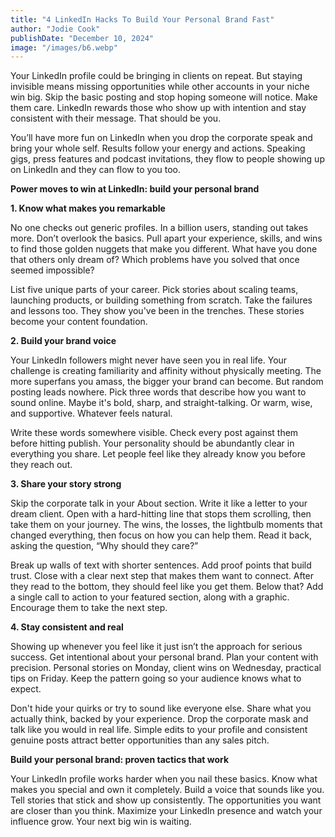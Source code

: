```yaml
---
title: "4 LinkedIn Hacks To Build Your Personal Brand Fast"
author: "Jodie Cook"
publishDate: "December 10, 2024"
image: "/images/b6.webp"
---
```





Your LinkedIn profile could be bringing in clients on repeat. But staying invisible means missing opportunities while other accounts in your niche win big. Skip the basic posting and stop hoping someone will notice. Make them care. LinkedIn rewards those who show up with intention and stay consistent with their message. That should be you.

You’ll have more fun on LinkedIn when you drop the corporate speak and bring your whole self. Results follow your energy and actions. Speaking gigs, press features and podcast invitations, they flow to people showing up on LinkedIn and they can flow to you too.

**Power moves to win at LinkedIn: build your personal brand**


**1. Know what makes you remarkable**

No one checks out generic profiles. In a billion users, standing out takes more. Don’t overlook the basics. Pull apart your experience, skills, and wins to find those golden nuggets that make you different. What have you done that others only dream of? Which problems have you solved that once seemed impossible?

List five unique parts of your career. Pick stories about scaling teams, launching products, or building something from scratch. Take the failures and lessons too. They show you've been in the trenches. These stories become your content foundation.



**2. Build your brand voice**

Your LinkedIn followers might never have seen you in real life. Your challenge is creating familiarity and affinity without physically meeting. The more superfans you amass, the bigger your brand can become. But random posting leads nowhere. Pick three words that describe how you want to sound online. Maybe it's bold, sharp, and straight-talking. Or warm, wise, and supportive. Whatever feels natural.

Write these words somewhere visible. Check every post against them before hitting publish. Your personality should be abundantly clear in everything you share. Let people feel like they already know you before they reach out.


**3. Share your story strong**

Skip the corporate talk in your About section. Write it like a letter to your dream client. Open with a hard-hitting line that stops them scrolling, then take them on your journey. The wins, the losses, the lightbulb moments that changed everything, then focus on how you can help them. Read it back, asking the question, “Why should they care?”

Break up walls of text with shorter sentences. Add proof points that build trust. Close with a clear next step that makes them want to connect. After they read to the bottom, they should feel like you get them. Below that? Add a single call to action to your featured section, along with a graphic. Encourage them to take the next step.

**4. Stay consistent and real**

Showing up whenever you feel like it just isn’t the approach for serious success. Get intentional about your personal brand. Plan your content with precision. Personal stories on Monday, client wins on Wednesday, practical tips on Friday. Keep the pattern going so your audience knows what to expect.

Don't hide your quirks or try to sound like everyone else. Share what you actually think, backed by your experience. Drop the corporate mask and talk like you would in real life. Simple edits to your profile and consistent genuine posts attract better opportunities than any sales pitch.


**Build your personal brand: proven tactics that work**

Your LinkedIn profile works harder when you nail these basics. Know what makes you special and own it completely. Build a voice that sounds like you. Tell stories that stick and show up consistently. The opportunities you want are closer than you think. Maximize your LinkedIn presence and watch your influence grow. Your next big win is waiting.